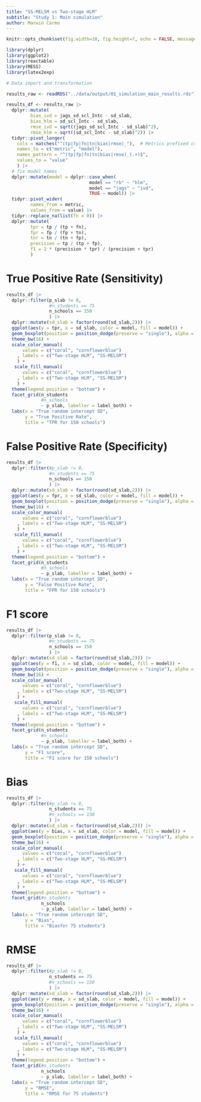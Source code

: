 ```yaml
---
title: "SS-MELSM vs Two-stage HLM"
subtitle: "Study 1: Main simulation"
author: Marwin Carmo
---
```


```r
knitr::opts_chunk$set(fig.width=10, fig.height=7, echo = FALSE, message = FALSE, warning = FALSE)
```

```r
library(dplyr)
library(ggplot2)
library(reactable)
library(MESS)
library(latex2exp)
```


```r
# Data import and transformation

results_raw <- readRDS("../data/output/01_simulation_main_results.rds")

results_df <- results_raw |>
  dplyr::mutate(
         bias_ivd = jags_sd_scl_Intc - sd_slab,
         bias_hlm = sd_scl_Intc - sd_slab,
         rmse_ivd = sqrt((jags_sd_scl_Intc - sd_slab)^2),
         rmse_hlm = sqrt((sd_scl_Intc - sd_slab)^2)) |>
  tidyr::pivot_longer(
    cols = matches("^(tp|fp|fn|tn|bias|rmse)_"),  # Metrics prefixed columns
    names_to = c("metric", "model"),
    names_pattern = "^(tp|fp|fn|tn|bias|rmse)_(.+)$",
    values_to = "value"
    ) |>
  # fix model names
  dplyr::mutate(model = dplyr::case_when(
                               model == "rb" ~ "hlm",
                               model == "jags" ~ "ivd",
                               TRUE ~ model)) |>
  tidyr::pivot_wider(
         names_from = metric,
         values_from = value) |>
  tidyr::replace_na(list(fn = 0)) |>
  dplyr::mutate(
         tpr = tp / (tp + fn),
         fpr = fp / (fp + tn),
         tnr = tn / (tn + fp),
         precision = tp / (tp + fp),
         f1 = 2 * (precision * tpr) / (precision + tpr)
         )

```

# True Positive Rate (Sensitivity)

```r
results_df |>
  dplyr::filter(p_slab != 0,
                #n_students == 75
                n_schools == 150
                ) |>
  dplyr::mutate(sd_slab = factor(round(sd_slab,2))) |>
  ggplot(aes(y = tpr, x = sd_slab, color = model, fill = model)) +
  geom_boxplot(position = position_dodge(preserve = "single"), alpha = 0.5 )+
  theme_bw(16) +
  scale_color_manual(
      values = c("coral", "cornflowerblue")
    , labels = c("Two-stage HLM", "SS-MELSM")
    ) +
   scale_fill_manual(
      values = c("coral", "cornflowerblue")
    , labels = c("Two-stage HLM", "SS-MELSM")
    ) +
  theme(legend.position = "bottom") +
  facet_grid(n_students
             #n_schools
             ~ p_slab, labeller = label_both) +
  labs(x = "True random intercept SD",
       y = "True Positive Rate",
       title = "TPR for 150 schools")

```

# False Positive Rate (Specificity)

```r
results_df |>
  dplyr::filter(#p_slab != 0,
                #n_students == 75
                n_schools == 150
                ) |>
  dplyr::mutate(sd_slab = factor(round(sd_slab,2))) |>
  ggplot(aes(y = fpr, x = sd_slab, color = model, fill = model)) +
  geom_boxplot(position = position_dodge(preserve = "single"), alpha = 0.5 )+
  theme_bw(16) +
  scale_color_manual(
      values = c("coral", "cornflowerblue")
    , labels = c("Two-stage HLM", "SS-MELSM")
    ) +
   scale_fill_manual(
      values = c("coral", "cornflowerblue")
    , labels = c("Two-stage HLM", "SS-MELSM")
    ) +
  theme(legend.position = "bottom") +
  facet_grid(n_students
             #n_schools
             ~ p_slab, labeller = label_both) +
  labs(x = "True random intercept SD",
       y = "False Positive Rate",
       title = "FPR for 150 schools")

```

# F1 score

```r
results_df |>
  dplyr::filter(p_slab != 0,
                #n_students == 75
                n_schools == 150
                ) |>
  dplyr::mutate(sd_slab = factor(round(sd_slab,2))) |>
  ggplot(aes(y = f1, x = sd_slab, color = model, fill = model)) +
  geom_boxplot(position = position_dodge(preserve = "single"), alpha = 0.5 )+
  theme_bw(16) +
  scale_color_manual(
      values = c("coral", "cornflowerblue")
    , labels = c("Two-stage HLM", "SS-MELSM")
    ) +
   scale_fill_manual(
      values = c("coral", "cornflowerblue")
    , labels = c("Two-stage HLM", "SS-MELSM")
    ) +
  theme(legend.position = "bottom") +
  facet_grid(n_students
             #n_schools
             ~ p_slab, labeller = label_both) +
  labs(x = "True random intercept SD",
       y = "F1 score",
       title = "F1 score for 150 schools")

```

# Bias

```r
results_df |>
  dplyr::filter(#p_slab != 0,
                n_students == 75
                #n_schools == 150
                ) |>
  dplyr::mutate(sd_slab = factor(round(sd_slab,2))) |>
  ggplot(aes(y = bias, x = sd_slab, color = model, fill = model)) +
  geom_boxplot(position = position_dodge(preserve = "single"), alpha = 0.5 )+
  theme_bw(16) +
  scale_color_manual(
      values = c("coral", "cornflowerblue")
    , labels = c("Two-stage HLM", "SS-MELSM")
    ) +
   scale_fill_manual(
      values = c("coral", "cornflowerblue")
    , labels = c("Two-stage HLM", "SS-MELSM")
    ) +
  theme(legend.position = "bottom") +
  facet_grid(#n_students
             n_schools
             ~ p_slab, labeller = label_both) +
  labs(x = "True random intercept SD",
       y = "Bias",
       title = "Biasfor 75 students")

```

# RMSE

```r
results_df |>
  dplyr::filter(#p_slab != 0,
                n_students == 75
                #n_schools == 150
                ) |>
  dplyr::mutate(sd_slab = factor(round(sd_slab,2))) |>
  ggplot(aes(y = rmse, x = sd_slab, color = model, fill = model)) +
  geom_boxplot(position = position_dodge(preserve = "single"), alpha = 0.5 )+
  theme_bw(16) +
  scale_color_manual(
      values = c("coral", "cornflowerblue")
    , labels = c("Two-stage HLM", "SS-MELSM")
    ) +
   scale_fill_manual(
      values = c("coral", "cornflowerblue")
    , labels = c("Two-stage HLM", "SS-MELSM")
    ) +
  theme(legend.position = "bottom") +
  facet_grid(#n_students
             n_schools
             ~ p_slab, labeller = label_both) +
  labs(x = "True random intercept SD",
       y = "RMSE",
       title = "RMSE for 75 students")

```
